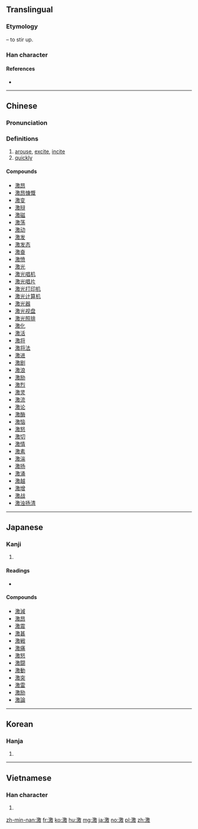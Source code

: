 ==Translingual==

===Etymology===
{{Han compound|水|alt1=氵|敫|ls=psc|c1=s|c2=p}} – to stir up.

===Han character===
{{Han char|rn=85|rad=水|as=13|sn=16|four=38140|canj=EHSK|ids=⿰[[氵]][[敫]]}}

====References====
* {{Han ref|kx=0654.170|dkj=18438|dj=1064.140|hdz=31760.040|uh=6FC0|ud=28608|bh=BF45|bd=48965}}

----

==Chinese==
{{zh-forms}}

===Pronunciation===
{{zh-pron
|m=jī
|c=gik1
|mc=y
|oc=y
|ma=
|cat=v,adv
}}

===Definitions===
# [[arouse]], [[excite]], [[incite]]
# [[quickly]]

====Compounds====
* [[激昂]]
* [[激昂慷慨]]
* [[激变]]
* [[激辩]]
* [[激磁]]
* [[激荡]]
* [[激动]]
* [[激发]]
* [[激发态]]
* [[激奋]]
* [[激愤]]
* [[激光]]
* [[激光唱机]]
* [[激光唱片]]
* [[激光打印机]]
* [[激光计算机]]
* [[激光器]]
* [[激光视盘]]
* [[激光照排]]
* [[激化]]
* [[激活]]
* [[激将]]
* [[激将法]]
* [[激进]]
* [[激剧]]
* [[激浪]]
* [[激励]]
* [[激烈]]
* [[激灵]]
* [[激流]]
* [[激论]]
* [[激酶]]
* [[激恼]]
* [[激怒]]
* [[激切]]
* [[激情]]
* [[激素]]
* [[激湍]]
* [[激扬]]
* [[激涌]]
* [[激越]]
* [[激增]]
* [[激战]]
* [[激浊扬清]]

----

==Japanese==

===Kanji===
{{ja-kanji|grade=6|rs=水13}}

# {{defn|lang=ja|sort=水13}}

====Readings====
* {{ja-readings|goon=[[きゃく]] (kyaku)|kanon=[[けき]] (keki)|kanyoon=[[げき]] (geki)|kun=[[はげしい]] (hageshii), [[はげしく]] (hageshiku), [[はげます]] (hagemasu)}}

====Compounds====
* [[激減]]
* [[激昂]]
* [[激震]]
* [[激甚]]
* [[激戦]]
* [[激痛]]
* [[激怒]]
* [[激闘]]
* [[激動]]
* [[激突]]
* [[激雷]]
* [[激励]]
* [[激論]]

----

==Korean==

===Hanja===
{{ko-hanja|hangeul=격|eumhun=|rv=gyeok|mr=kyŏk|y=kyek}}

# {{defn|lang=ko|sort=水13}}

----

==Vietnamese==

===Han character===
{{vi-hantu|[[váng]]<!--What is "váng" doing here?-->, [[khích]], [[kích]]|rs=水13}}

# {{defn|lang=vi|sort=水13}}

[[zh-min-nan:激]]
[[fr:激]]
[[ko:激]]
[[hu:激]]
[[mg:激]]
[[ja:激]]
[[no:激]]
[[pl:激]]
[[zh:激]]